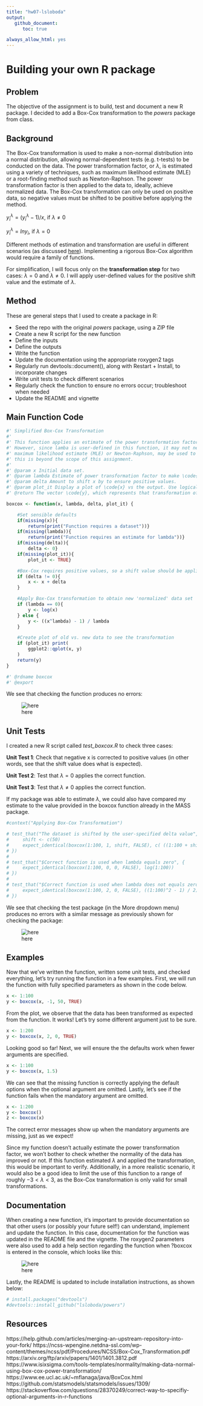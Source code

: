 ```yaml
---
title: "hw07-lsloboda"
output:
   github_document:
      toc: true

always_allow_html: yes
---
```


# Building your own R package

## Problem

The objective of the assignment is to build, test and document a new R package. I decided to add a Box-Cox transformation to the *powers* package from class.

## Background

The Box-Cox transformation is used to make a non-normal distribution into a normal distribution, allowing normal-dependent tests (e.g. t-tests) to be conducted on the data. The power transformation factor, or ${\lambda}$, is estimated using a variety of techniques, such as maximum likelihood estimate (MLE) or a root-finding method such as Newton-Raphson. The power transformation factor is then applied to the data to, ideally, achieve normalized data. The Box-Cox transformation can only be used on positive data, so negative values must be shifted to be positive before applying the method.

$y_i^{\lambda} = (y_i^{\lambda} - 1)/x$, if ${\lambda} {\neq} 0$

$y_i^{\lambda} = ln{y_i}$, if ${\lambda}= 0$

Different methods of estimation and transformation are useful in different scenarios (as discussed [here](https://arxiv.org/ftp/arxiv/papers/1401/1401.3812.pdf)). Implementing a rigorous Box-Cox algorithm would require a family of functions.

For simplification, I will focus only on the **transformation step** for two cases: ${\lambda}=0$ and ${\lambda}{\neq}0$. I will apply user-defined values for the positive shift value and the estimate of ${\lambda}$.

## Method

These are general steps that I used to create a package in R:

* Seed the repo with the original *powers* package, using a ZIP file
* Create a new R script for the new function
* Define the inputs
* Define the outputs
* Write the function
* Update the documentation using the appropriate roxygen2 tags
* Regularly run devtools::document(), along with Restart + Install, to incorporate changes
* Write unit tests to check different scenarios
* Regularly check the function to ensure no errors occur; troubleshoot when needed
* Update the README and vignette

## Main Function Code

```r
#' Simplified Box-Cox Transformation
#'
#' This function applies an estimate of the power transformation factor (lambda) in a deterministic power function to turn non-normal data into normal data.
#' However, since lamba is user-defined in this function, it may not necessarily result in a normal distribution. A more complex method, such as
#' maximum likelihood estimate (MLE) or Newton-Raphson, may be used to estimate the value of lamba required to achieve a Gaussian distribution, however
#' this is beyond the scope of this assignment.
#'
#' @param x Initial data set.
#' @param lambda Estimate of power transformation factor to make \code{x} a normal distribution.
#' @param delta Amount to shift x by to ensure positive values.
#' @param plot_it Display a plot of \code{x} vs the output. Use logical.
#' @return The vector \code{y}, which represents that transformation of \code{x} by the Box-Cox algorithm.

boxcox <- function(x, lambda, delta, plot_it) {

    #Set sensible defaults
    if(missing(x)){
        return(print("Function requires a dataset"))}
    if(missing(lambda)){
        return(print("Function requires an estimate for lambda"))}
    if(missing(delta)){
        delta <- 0}
    if(missing(plot_it)){
        plot_it <- TRUE}

    #Box-Cox requires positive values, so a shift value should be applied if specified
    if (delta != 0){
        x <- x + delta
    }

    #Apply Box-Cox transformation to obtain new 'normalized' data set
    if (lambda == 0){
        y <- log(x)
    } else {
        y <- ((x^lambda) - 1) / lambda
    }

    #Create plot of old vs. new data to see the transformation
    if (plot_it) print(
        ggplot2::qplot(x, y)
    )
    return(y)
}

#' @rdname boxcox
#' @export
```

We see that checking the function produces no errors:

![here](https://github.com/STAT545-UBC-students/hw07-lsloboda/blob/master/no_errors_check.PNG)

## Unit Tests

I created a new R script called *test_boxcox.R* to check three cases:

**Unit Test 1**: Check that negative x is corrected to positive values (in other words, see that the shift value does what is expected).

**Unit Test 2**: Test that ${\lambda} = 0$  applies the correct function.

**Unit Test 3**: Test that ${\lambda}{\neq}0$ applies the correct function.

If my package was able to estimate ${\lambda}$, we could also have compared my estimate to the value provided in the boxcox function already in the MASS package.

```r
#context("Applying Box-Cox Transformation")

# test_that("The dataset is shifted by the user-specified delta value", {
#     shift <- c(50)
#     expect_identical(boxcox(1:100, 1, shift, FALSE), c( ((1:100 + shift) - 1)))
# })
# 
# test_that("$Correct function is used when lambda equals zero", {
#     expect_identical(boxcox(1:100, 0, 0, FALSE), log(1:100))
# })
# 
# test_that("$Correct function is used when lambda does not equals zero", {
#     expect_identical(boxcox(1:100, 2, 0, FALSE), ((1:100)^2 - 1) / 2)
# })
```

We see that checking the test package (in the More dropdown menu) produces no errors with a similar message as previously shown for checking the package:


![here](https://github.com/STAT545-UBC-students/hw07-lsloboda/blob/master/no_errors_check_package.PNG)


## Examples

Now that we've written the function, written some unit tests, and checked everything, let's try running the function in a few examples. First, we will run the function with fully specified parameters as shown in the code below.

```r
x <- 1:100
y <- boxcox(x, -1, 50, TRUE)
```

From the plot, we observe that the data has been transformed as expected from the function. It works! Let's try some different argument just to be sure.

```r
x <- 1:200
y <- boxcox(x, 2, 0, TRUE)
```

Looking good so far! Next, we will ensure the the defaults work when fewer arguments are specified.

```r
x <- 1:100
y <- boxcox(x, 1.5)
```

We can see that the missing function is correctly applying the default options when the optional argument are omitted. Lastly, let's see if the function fails when the mandatory argument are omitted.

```r
x <- 1:200
y <- boxcox()
z <- boxcox(x)
```

The correct error messages show up when the mandatory arguments are missing, just as we expect!

Since my function doesn't actually estimate the power transformation factor, we won't bother to check whether the normality of the data has improved or not. If this function estimated ${\lambda}$ and applied the transformation, this would be important to verify. Additionally, in a more realistic scenario, it would also be a good idea to limit the use of this function to a range of roughly $-3 < {\lambda} <3$, as the Box-Cox transformation is only valid for small transformations.

## Documentation

When creating a new function, it's important to provide documentation so that other users (or possibly your future self!) can understand, implement and update the function. In this case, documentation for the function was updated in the README file and the vignette. The roxygen2 parameters were also used to add a help section regarding the function when ?boxcox is entered in the console, which looks like this:


![here](https://github.com/STAT545-UBC-students/hw07-lsloboda/blob/master/boxcox_help.PNG)


Lastly, the README is updated to include installation instructions, as shown below:

```r
# install.packages("devtools")
#devtools::install_github("lsloboda/powers")
```


## Resources

https://help.github.com/articles/merging-an-upstream-repository-into-your-fork/
https://ncss-wpengine.netdna-ssl.com/wp-content/themes/ncss/pdf/Procedures/NCSS/Box-Cox_Transformation.pdf
https://arxiv.org/ftp/arxiv/papers/1401/1401.3812.pdf
https://www.isixsigma.com/tools-templates/normality/making-data-normal-using-box-cox-power-transformation/
https://www.ee.ucl.ac.uk/~mflanaga/java/BoxCox.html
https://github.com/statsmodels/statsmodels/issues/1309/
https://stackoverflow.com/questions/28370249/correct-way-to-specifiy-optional-arguments-in-r-functions


